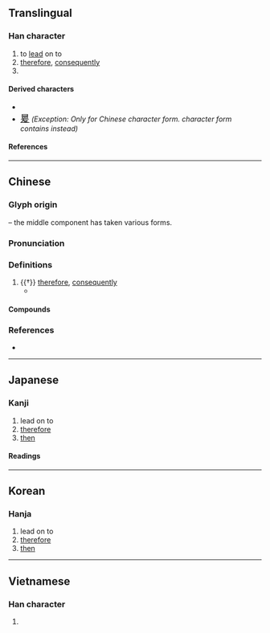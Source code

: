 {{also|爱}}
{{character info/new}}

==Translingual==

===Han character===
{{Han char|rn=87|rad=爪|as=05|sn=9|four=20447|canj=BMKE|ids=⿳爫一友}}

# to [[lead]] on to
# [[therefore]], [[consequently]]
# {{surname|lang=zh}}

====Derived characters====
* {{l|mul|[[𠋠]], [[喛]], [[𫮊]], [[媛]], [[嵈]], [[㣪]], [[愋]], [[援]], [[湲]], [[猨]], [[𫕉]], [[𭤿]], [[暖]], [[䐘]], [[楥]], [[煖]], [[瑗]], [[禐]], [[𤲫]], [[䁔]], [[𥔛]], [[褑]], [[𭶵]], [[緩]]([[缓]]), [[𦑛]], [[𦖵]], [[𦩮]], [[蝯]], [[諼]]([[谖]]), [[𧳭]], [[𬥢]], [[𫏖]], [[𫏺]], [[𮠹]], [[𫣰]], [[鍰]]([[锾]]), [[𩋫]], [[𩏅]], [[𦅻]], [[鰀]], [[𦇻]], [[𬋫]], [[𬁆]], [[𦫦]], [[𧡩]], [[𩔃]], [[鶢]], [[萲]], [[䈠]]}}
* <font size=4, lang=zh>[[㬊#Translingual|㬊]]</font> ''(Exception: Only for Chinese character form. {{w|JIS X 0213|Japanese}} character form contains {{l|mul|⿳[[爫]][[土]][[夂]]}} instead)''

====References====
{{Han ref|kx=0689.050|dkj=19672|dj=1102.080|hdz=32032.010|uh=7230}}

----

==Chinese==
{{zh-forms}}

===Glyph origin===
{{Han etym}}
{{Han compound|爪|t1=hand, claw|alt1=爫|又|t2=hand|ls=ic}} – the middle component has taken various forms.

===Pronunciation===
{{zh-pron
|m=yuán
|c=wun4,jyun4
|mc=y
|oc=y
|cat=
}}

===Definitions===
{{zh-hanzi}}

# {{†}} [[therefore]], [[consequently]]
#* {{zh-x|爰 采 麥 矣 、 沬{Mèi} 之 北 矣。云 誰 之 思 、 美 孟 弋{Yì} 矣。|I am going to gather the wheat, In the north of Mei. But of whom are my thoughts? Of that beauty, the eldest of the Yi.|ref=Shijing}}

====Compounds====
{{zh-der|兔爰|爰歷篇|爰書|爰田|爰爰|爰居|爰金}}

===References===
* {{R:yue:mfccd}}

----

==Japanese==

===Kanji===
{{ja-kanji|grade=|rs=爪05}}

# lead on to
# [[therefore]]
# [[then]]

====Readings====
{{ja-readings
|goon=おん<をん
|kanon=えん<ゑん
|kun=ここ-に
}}

----

==Korean==

===Hanja===
{{ko-hanja|hangeul=원|eumhun=|rv=won|mr=wŏn|y=wen}}

# lead on to
# [[therefore]]
# [[then]]

----

==Vietnamese==

===Han character===
{{vi-hantu|[[vươn]]|rs=爪05}}

# {{defn|lang=vi|sort=爪05}}